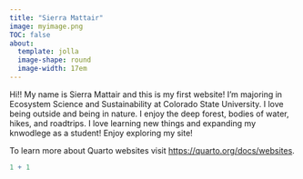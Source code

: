 ```yaml
---
title: "Sierra Mattair"
image: myimage.png
TOC: false
about:
  template: jolla
  image-shape: round
  image-width: 17em
---
```

Hi!! My name is Sierra Mattair and this is my first website! I'm majoring in Ecosystem Science and Sustainability at Colorado State University. I love being outside and being in nature. I enjoy the deep forest, bodies of water, hikes, and roadtrips. I love learning new things and expanding my knwodlege as a student! Enjoy exploring my site!


To learn more about Quarto websites visit <https://quarto.org/docs/websites>.

```r
1 + 1
```
